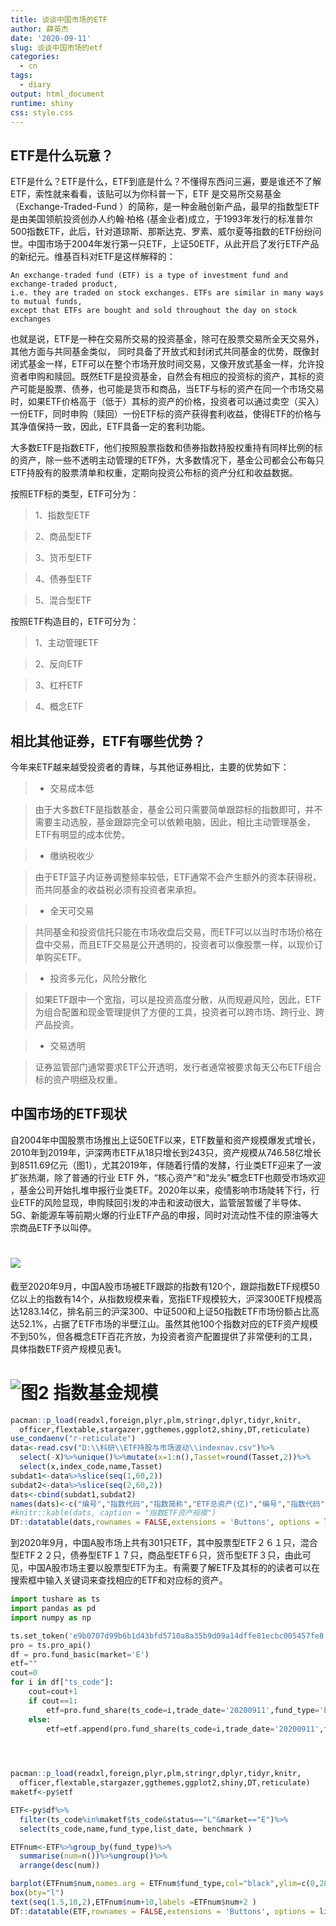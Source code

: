 ```yaml
---
title: 谈谈中国市场的ETF
author: 薛英杰
date: '2020-09-11'
slug: 谈谈中国市场的etf
categories:
  - cn
tags:
  - diary
output: html_document
runtime: shiny
css: style.css
---
```


## ETF是什么玩意？

ETF是什么？ETF是什么，ETF到底是什么？不懂得东西问三遍，要是谁还不了解ETF，索性就来看看，该贴可以为你科普一下，ETF 是交易所交易基金（Exchange-Traded-Fund ）的简称，是一种金融创新产品，最早的指数型ETF是由美国领航投资创办人约翰·柏格 (基金业者)成立，于1993年发行的标准普尔500指数ETF，此后，针对道琼斯、那斯达克、罗素、威尔夏等指数的ETF纷纷问世。中国市场于2004年发行第一只ETF，上证50ETF，从此开启了发行ETF产品的新纪元。维基百科对ETF是这样解释的：

```
An exchange-traded fund (ETF) is a type of investment fund and exchange-traded product, 
i.e. they are traded on stock exchanges. ETFs are similar in many ways to mutual funds, 
except that ETFs are bought and sold throughout the day on stock exchanges

```
也就是说，ETF是一种在交易所交易的投资基金，除可在股票交易所全天交易外，其他方面与共同基金类似，
同时具备了开放式和封闭式共同基金的优势，既像封闭式基金一样，ETF可以在整个市场开放时间交易，又像开放式基金一样，允许投资者申购和赎回。既然ETF是投资基金，自然会有相应的投资标的资产，其标的资产可能是股票、债券，也可能是货币和商品，当ETF与标的资产在同一个市场交易时，如果ETF价格高于（低于）其标的资产的价格，投资者可以通过卖空（买入）一份ETF，同时申购（赎回）一份ETF标的资产获得套利收益，使得ETF的价格与其净值保持一致，因此，ETF具备一定的套利功能。

大多数ETF是指数ETF，他们按照股票指数和债券指数持股权重持有同样比例的标的资产，除一些不透明主动管理的ETF外，大多数情况下，基金公司都会公布每只ETF持股有的股票清单和权重，定期向投资公布标的资产分红和收益数据。

按照ETF标的类型，ETF可分为：

> 1、指数型ETF

> 2、商品型ETF 

> 3、货币型ETF

> 4、债券型ETF

> 5、混合型ETF

按照ETF构造目的，ETF可分为：

> 1、主动管理ETF

> 2、反向ETF  

> 3、杠杆ETF 

> 4、概念ETF

## 相比其他证券，ETF有哪些优势？

今年来ETF越来越受投资者的青睐，与其他证券相比，主要的优势如下：

> * 交易成本低

> 由于大多数ETF是指数基金，基金公司只需要简单跟踪标的指数即可，并不需要主动选股，基金跟踪完全可以依赖电脑，因此，相比主动管理基金，ETF有明显的成本优势。

> * 缴纳税收少

> 由于ETF篮子内证券调整频率较低，ETF通常不会产生额外的资本获得税，而共同基金的收益税必须有投资者来承担。

> * 全天可交易

> 共同基金和投资信托只能在市场收盘后交易，而ETF可以以当时市场价格在盘中交易，而且ETF交易是公开透明的，投资者可以像股票一样，以现价订单购买ETF。

> * 投资多元化，风险分散化

>如果ETF跟中一个宽指，可以是投资高度分散，从而规避风险，因此，ETF为组合配置和现金管理提供了方便的工具，投资者可以跨市场、跨行业、跨产品投资。

> * 交易透明

> 证券监管部门通常要求ETF公开透明，发行者通常被要求每天公布ETF组合标的资产明细及权重。


## 中国市场的ETF现状

自2004年中国股票市场推出上证50ETF以来，ETF数量和资产规模爆发式增长，2010年到2019年，沪深两市ETF从18只增长到243只，资产规模从746.58亿增长到8511.69亿元（图1），尤其2019年，伴随着行情的发酵，行业类ETF迎来了一波扩张热潮，除了普通的行业 ETF 外，“核心资产”和“龙头”概念ETF也颇受市场欢迎 ，基金公司开始扎堆申报行业类ETF。2020年以来，疫情影响市场陡转下行，行业ETF的风险显现，申购赎回引发的冲击和波动很大，监管层暂缓了半导体、5G、新能源车等前期火爆的行业ETF产品的申报，同时对流动性不佳的原油等大宗商品ETF予以叫停。

# ![](/images/Enum.png)

截至2020年9月，中国A股市场被ETF跟踪的指数有120个，跟踪指数ETF规模50亿以上的指数有14个，从指数规模来看，宽指ETF规模较大，沪深300ETF规模高达1283.14亿，排名前三的沪深300、中证500和上证50指数ETF市场份额占比高达52.1%，占据了ETF市场的半壁江山。虽然其他100个指数对应的ETF资产规模不到50%，但各概念ETF百花齐放，为投资者资产配置提供了非常便利的工具，具体指数ETF资产规模见表1。

# ![图2 指数基金规模](/images/index.png)

```r
pacman::p_load(readxl,foreign,plyr,plm,stringr,dplyr,tidyr,knitr,
  officer,flextable,stargazer,ggthemes,ggplot2,shiny,DT,reticulate)
use_condaenv("r-reticulate")
data<-read.csv("D:\\科研\\ETF持股与市场波动\\indexnav.csv")%>%
  select(-X)%>%unique()%>%mutate(x=1:n(),Tasset=round(Tasset,2))%>%
  select(x,index_code,name,Tasset)
subdat1<-data%>%slice(seq(1,60,2))
subdat2<-data%>%slice(seq(2,60,2))
dats<-cbind(subdat1,subdat2)
names(dats)<-c("编号","指数代码","指数简称","ETF总资产(亿)","编号","指数代码","指数简称","ETF总资产(亿)")
#knitr::kable(dats, caption = "指数ETF资产规模")
DT::datatable(dats,rownames = FALSE,extensions = 'Buttons', options = list(dom = 'Bfrtip',buttons = c('copy', 'csv', 'excel',  'print')))

```

到2020年9月，中国A股市场上共有301只ETF，其中股票型ETF２６１只，混合型ETF２２只，债券型ETF１７只，商品型ETF６只，货币型ETF３只，由此可见，中国A股市场主要以股票型ETF为主。有需要了解ETF及其标的的读者可以在搜索框中输入关键词来查找相应的ETF和对应标的资产。

```python
import tushare as ts
import pandas as pd
import numpy as np

ts.set_token('e9b0707d99b6b1d43bfd5710a8a35b9d09a14dffe81ecbc005457fe8')
pro = ts.pro_api()
df = pro.fund_basic(market='E')
etf=""
cout=0
for i in df["ts_code"]:
    cout=cout+1
    if cout==1:
        etf=pro.fund_share(ts_code=i,trade_date='20200911',fund_type='ETF')
    else:
        etf=etf.append(pro.fund_share(ts_code=i,trade_date='20200911',fund_type='ETF'))


    

```



```r
pacman::p_load(readxl,foreign,plyr,plm,stringr,dplyr,tidyr,knitr,
  officer,flextable,stargazer,ggthemes,ggplot2,shiny,DT,reticulate)
maketf<-py$etf

ETF<-py$df%>%
  filter(ts_code%in%maketf$ts_code&status=="L"&market=="E")%>%
  select(ts_code,name,fund_type,list_date, benchmark )

ETFnum<-ETF%>%group_by(fund_type)%>%
  summarise(num=n())%>%ungroup()%>%
  arrange(desc(num))

barplot(ETFnum$num,names.arg = ETFnum$fund_type,col="black",ylim=c(0,280),space = 1 )
box(bty="l")
text(seq(1.5,10,2),ETFnum$num+10,labels =ETFnum$num+2 )
DT::datatable(ETF,rownames = FALSE,extensions = 'Buttons', options = list(dom = 'Bfrtip',buttons = c('copy', 'csv', 'excel',  'print')))
```

